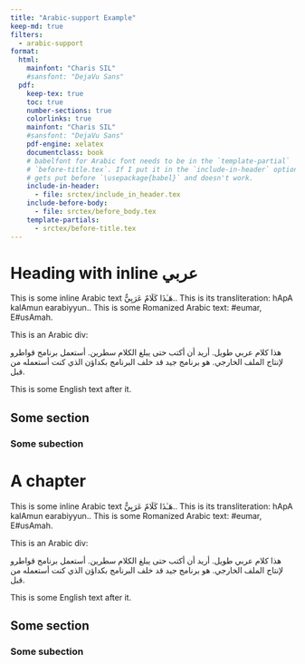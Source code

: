 ```yaml
---
title: "Arabic-support Example"
keep-md: true
filters:
  - arabic-support
format:
  html:
    mainfont: "Charis SIL"
    #sansfont: "DejaVu Sans"
  pdf:
    keep-tex: true
    toc: true
    number-sections: true
    colorlinks: true
    mainfont: "Charis SIL"
    #sansfont: "DejaVu Sans"
    pdf-engine: xelatex
    documentclass: book
    # babelfont for Arabic font needs to be in the `template-partial`
    # `before-title.tex`. If I put it in the `include-in-header` option, then it
    # gets put before `\usepackage{babel}` and doesn't work.
    include-in-header:
      - file: srctex/include_in_header.tex
    include-before-body:
      - file: srctex/before_body.tex
    template-partials:
      - srctex/before-title.tex
---
```


# Heading with inline [عربي]{.ar}

This is some inline Arabic text [هَـٰذَا كَلَامٌ عَرَبِيٌّ.]{.ar}. This is its transliteration: [hApA kalAmun earabiyyun.]{.trn}. This is some Romanized Arabic text: [#eumar]{.trn2}, [E#usAmah]{.trn2}.

This is an Arabic div:

::: {.otherlanguage data-latex="{arabic}" lang="ar"}
هذا كلام عربي طويل. أريد أن أكتب حتى يبلغ الكلام سطرين. أستعمل برنامج قواطرو لإنتاج الملف الخارجي. هو برنامج جيد قد خلف البرنامج بكداؤن الذي كنت أستعمله من قبل.
:::

This is some English text after it.

## Some section

\lipsum[1-3]

### Some subection

\lipsum[4-9]

# A chapter

This is some inline Arabic text [هَـٰذَا كَلَامٌ عَرَبِيٌّ.]{.ar}. This is its transliteration: [hApA kalAmun earabiyyun.]{.trn}. This is some Romanized Arabic text: [#eumar]{.trn2}, [E#usAmah]{.trn2}.

This is an Arabic div:

::: {.otherlanguage data-latex="{arabic}" lang="ar"}
هذا كلام عربي طويل. أريد أن أكتب حتى يبلغ الكلام سطرين. أستعمل برنامج قواطرو لإنتاج الملف الخارجي. هو برنامج جيد قد خلف البرنامج بكداؤن الذي كنت أستعمله من قبل.
:::

This is some English text after it.

## Some section

\lipsum[1-5]

### Some subection

\lipsum[2-10]

